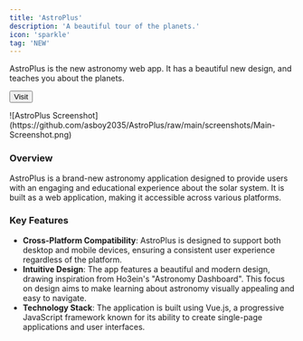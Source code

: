 ```yaml
---
title: 'AstroPlus'
description: 'A beautiful tour of the planets.'
icon: 'sparkle'
tag: 'NEW'
---
```


AstroPlus is the new astronomy web app. It has a beautiful new design, and teaches you about the planets.

[<button class="borderedButton">Visit</button>](https://astro.asboy2035.com/)

<Frame>
  ![AstroPlus Screenshot](https://github.com/asboy2035/AstroPlus/raw/main/screenshots/Main-Screenshot.png)
</Frame>

### Overview
AstroPlus is a brand-new astronomy application designed to provide users with an engaging and educational experience about the solar system.
It is built as a web application, making it accessible across various platforms.

### Key Features
  * **Cross-Platform Compatibility**: AstroPlus is designed to support both desktop and mobile devices, ensuring a consistent user experience regardless of the platform.
  * **Intuitive Design**: The app features a beautiful and modern design, drawing inspiration from Ho3ein's "Astronomy Dashboard". This focus on design aims to make learning about astronomy visually appealing and easy to navigate.
  * **Technology Stack**: The application is built using Vue.js, a progressive JavaScript framework known for its ability to create single-page applications and user interfaces.
